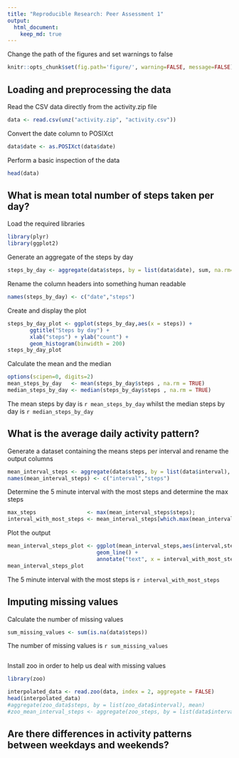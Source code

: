 ```yaml
---
title: "Reproducible Research: Peer Assessment 1"
output: 
  html_document:
    keep_md: true
---
```


Change the path of the figures and set warnings to false
```r
knitr::opts_chunk$set(fig.path='figure/', warning=FALSE, message=FALSE)
```

## Loading and preprocessing the data

Read the CSV data directly from the activity.zip file
```r
data <- read.csv(unz("activity.zip", "activity.csv"))
```

Convert the date column to POSIXct
```r
data$date <- as.POSIXct(data$date)
```

Perform a basic inspection of the data
```r
head(data)
```


## What is mean total number of steps taken per day?

Load the required libraries
```r
library(plyr)
library(ggplot2)
```

Generate an aggregate of the steps by day
```r
steps_by_day <- aggregate(data$steps, by = list(data$date), sum, na.rm=TRUE) 
```

Rename the column headers into something human readable
```r
names(steps_by_day) <- c("date","steps")
```

Create and display the plot
```r
steps_by_day_plot <- ggplot(steps_by_day,aes(x = steps)) +
       ggtitle("Steps by day") +
       xlab("steps") + ylab("count") +
       geom_histogram(binwidth = 200)
steps_by_day_plot
```

Calculate the mean and the median
```r
options(scipen=0, digits=2)
mean_steps_by_day   <- mean(steps_by_day$steps , na.rm = TRUE)
median_steps_by_day <- median(steps_by_day$steps , na.rm = TRUE)
```
The mean steps by day is `r mean_steps_by_day` whilst the median steps by day is `r median_steps_by_day`

## What is the average daily activity pattern?


Generate a dataset containing the means steps per interval and rename the output columns
```r
mean_interval_steps <- aggregate(data$steps, by = list(data$interval), mean, na.rm=TRUE)
names(mean_interval_steps) <- c("interval","steps")
```

Determine the 5 minute interval with the most steps and determine the max steps
```r
max_steps                <- max(mean_interval_steps$steps);
interval_with_most_steps <- mean_interval_steps[which.max(mean_interval_steps$steps),c("interval")]
```

Plot the output
```r
mean_interval_steps_plot <- ggplot(mean_interval_steps,aes(interval,steps)) + 
                            geom_line() + 
                            annotate("text", x = interval_with_most_steps, y= max_steps, label = "Interval with most steps")
mean_interval_steps_plot 
```

The 5 minute interval with the most steps is `r interval_with_most_steps`

## Imputing missing values

Calculate the number of missing values
```r
sum_missing_values <- sum(is.na(data$steps))
```
The number of missing values is `r sum_missing_values`

```r

```

Install zoo in order to help us deal with missing values
```r
library(zoo)
```

```r
interpolated_data <- read.zoo(data, index = 2, aggregate = FALSE)
head(interpolated_data)
#aggregate(zoo_data$steps, by = list(zoo_data$interval), mean) 
#zoo_mean_interval_steps <- aggregate(zoo_steps, by = list(data$interval), mean, na.rm=TRUE)
```

## Are there differences in activity patterns between weekdays and weekends?
